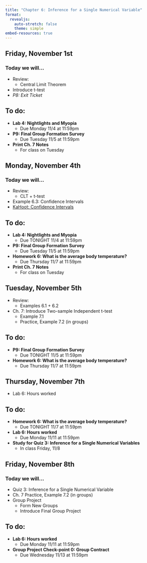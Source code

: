```yaml
---
title: "Chapter 6: Inference for a Single Numerical Variable"
format: 
  revealjs:
    auto-stretch: false
    theme: simple
embed-resources: true
---
```


## Friday, November 1st
### Today we will...

+ Review:
  + Central Limit Theorem
+ Introduce t-test
+ *P8: Exit Ticket*
  
## To do:
  
+ **Lab 4: Nightlights and Myopia**
  + Due Monday 11/4 at 11:59pm

+ **P9: Final Group Formation Survey**
  + Due Tuesday 11/5 at 11:59pm

+ **Print Ch. 7 Notes**
  + For class on Tuesday

## Monday, November 4th
### Today we will...

+ Review:
  + CLT + t-test
+ Example 6.3: Confidence Intervals
+ [KaHoot: Confidence Intervals](https://create.kahoot.it/share/cal-poly-stat-218-confidence-intervals/de7fa693-2b3d-468f-89bb-f0f29412a67e)

## To do:
  
+ **Lab 4: Nightlights and Myopia**
  + Due TONIGHT 11/4 at 11:59pm

+ **P9: Final Group Formation Survey**
  + Due Tuesday 11/5 at 11:59pm
  
+ **Homework 6: What is the average body temperature?**
  + Due Thursday 11/7 at 11:59pm
  
+ **Print Ch. 7 Notes**
  + For class on Tuesday

## Tuesday, November 5th

+ Review:
  + Examples 6.1 + 6.2
+ Ch. 7: Introduce Two-sample Independent t-test
  + Example 7.1
  + Practice, Example 7.2 (in groups)

## To do:
  
+ **P9: Final Group Formation Survey**
  + Due TONIGHT 11/5 at 11:59pm
  
+ **Homework 6: What is the average body temperature?**
  + Due Thursday 11/7 at 11:59pm
  
## Thursday, November 7th

+ Lab 6: Hours worked

## To do:
  
+ **Homework 6: What is the average body temperature?**
  + Due TONIGHT 11/7 at 11:59pm
  
+ **Lab 6: Hours worked**
  + Due Monday 11/11 at 11:59pm
  
+ **Study for Quiz 3: Inference for a Single Numerical Variables**
  + In class Friday, 11/8
  
## Friday, November 8th
### Today we will...

+ Quiz 3: Inference for a Single Numerical Variable
+ Ch. 7 Practice, Example 7.2 (in groups)
+ Group Project
  + Form New Groups
  + Introduce Final Group Project

## To do:
  
+ **Lab 6: Hours worked**
  + Due Monday 11/11 at 11:59pm
  
+ **Group Project Check-point 0: Group Contract**
  + Due Wednesday 11/13 at 11:59pm


  
